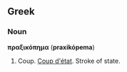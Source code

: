 ==Greek==

===Noun===
'''πραξικόπημα''' ('''praxikópema''')

#Coup. [[Coup d'état]]. Stroke of state.